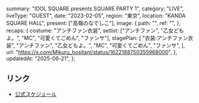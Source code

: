   summary: "IDOL SQUARE presents SQUARE PARTY 1",
  category: "LIVE",
  liveType: "GUEST",
  date: "2023-02-05",
  region: "東京",
  location: "KANDA SQUARE HALL",
  present: ["高嶺のなでしこ"],
  image: {
    path: "",
    ref: "",
  },
  recaps: {
    costume: "アンチファン衣装",
    setlist: ["アンチファン", "乙女どもよ。", "MC", "可愛くてごめん", "ファンサ"],
    stagePlan: [
      "衣装:アンチファン衣装",
      "アンチファン",
      "乙女どもよ。",
      "MC",
      "可愛くてごめん",
      "ファンサ",
    ],
    url: "https://x.com/Mikuru_hositani/status/1622188750355968000",
  },
  updatedAt: "2025-06-21",
};

## リンク

- [公式スケジュール](https://takanenonadeshiko.jp/?p=669)
